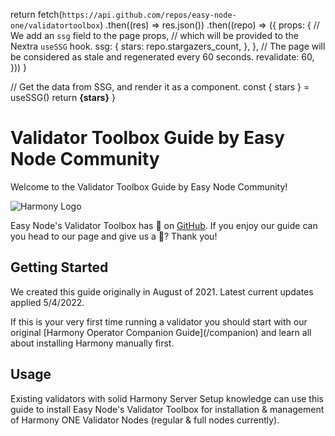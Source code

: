 
  return fetch(`https://api.github.com/repos/easy-node-one/validatortoolbox`)
    .then((res) => res.json())
    .then((repo) => ({
      props: {
        // We add an `ssg` field to the page props,
        // which will be provided to the Nextra `useSSG` hook.
        ssg: {
          stars: repo.stargazers_count,
        },
      },
      // The page will be considered as stale and regenerated every 60 seconds.
      revalidate: 60,
    }))
}

  // Get the data from SSG, and render it as a component.
  const { stars } = useSSG()
  return <strong>{stars}</strong>
}

# Validator Toolbox Guide by Easy Node Community
Welcome to the Validator Toolbox Guide by Easy Node Community!

![Harmony Logo](/harmony_logo_white.png)

Easy Node's Validator Toolbox has <Stars /> 🌟 on [GitHub](https://github.com/easy-node-one/validatortoolbox). If you enjoy our guide can you head to our page and give us a 🌟? Thank you!

## Getting Started
We created this guide originally in August of 2021. Latest current updates applied 5/4/2022.

<Callout type="error" emoji="⚠️">
    If this is your very first time running a validator you should start with our original [Harmony Operator Companion Guide](/companion) and learn all about installing Harmony manually first.
</Callout>

## Usage
Existing validators with solid Harmony Server Setup knowledge can use this guide to install Easy Node's Validator Toolbox for installation & management of Harmony ONE Validator Nodes (regular & full nodes currently). 